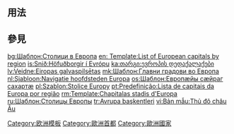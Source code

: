 <includeonly><!-- 在這裡加入模板的保護標識 --></includeonly><noinclude>{{template doc page viewed directly}}</noinclude>
<!-- 在本行下編輯模板說明 -->
== 用法 ==
{{collapsible option}}
== 參見 ==
<includeonly>
<!-- 本行下加入模板的分類 -->
[[Category:欧洲模板]]
[[Category:歐洲首都]]
[[Category:歐洲國家]]
<!-- 本行下加入模板的跨語言鏈接 -->
[[bg:Шаблон:Столици в Европа]]
<!--[[en:Template:Template:List of European capitals by region]]-->
[[en: Template:List of European capitals by region]]
[[is:Snið:Höfuðborgir í Evrópu]]
[[ka:თარგი:ევროპის დედაქალაქები]]
[[lv:Veidne:Eiropas galvaspilsētas]]
[[mk:Шаблон:Главни градови во Европа]]
[[nl:Sjabloon:Navigatie hoofdsteden Europa]]
[[os:Шаблон:Европæйы сæйраг сахартæ]]
[[pl:Szablon:Stolice Europy]]
[[pt:Predefinição:Lista de capitais da Europa por região]]
[[rm:Template:Chapitalas stadis d'Europa]]
[[ru:Шаблон:Столицы Европы]]
[[tr:Avrupa başkentleri]]
[[vi:Bản mẫu:Thủ đô châu Âu]]
</includeonly>